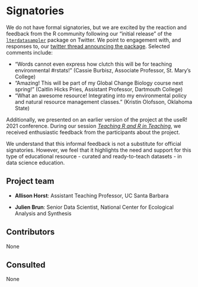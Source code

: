 # Signatories
<!-- 
This section provides the ISC with a view of the support received from the community for a proposal. Acceptance isn't predicated on popularity but community acceptance is important.  Willingness to accept outside input is also a good marker for project delivery. 

An optional section would be for R-Core signatories where changes to R are proposed.
-->

We do not have formal signatories, but we are excited by the reaction and feedback from the R community following our "initial release" of the [`lterdatasampler`](https://lter.github.io/lterdatasampler/) package on Twitter. We point to engagement with, and responses to, our [twitter thread announcing the package](https://twitter.com/allison_horst/status/1513546784005521412). Selected comments include: 

- "Words cannot even express how clutch this will be for teaching environmental #rstats!" (Cassie Burbisz, Associate Professor, St. Mary's College)
- "Amazing! This will be part of my Global Change Biology course next spring!" (Caitlin Hicks Pries, Assistant Professor, Dartmouth College)
- "What an awesome resource! Integrating into my environmental policy and natural resource management classes." (Kristin Olofsson, Oklahoma State)

Additionally, we presented on an earlier version of the project at the useR! 2021 conference. During our session _[Teaching R and R in Teaching](https://www.youtube.com/watch?v=vd8XZSuY_Rs&list=PL4IzsxWztPdmHhzrXDAOpq4zS_peAVty2&index=6)_, we received enthusiastic feedback from the participants about the project.

We understand that this informal feedback is not a substitute for official signatories. However, we feel that it highlights the need and support for this type of educational resource - curated and ready-to-teach datasets - in data science education. 

## Project team
<!-- 
Who are the people responsible for actually delivering the project if the proposal gets accepted and are already signed up and rearing to go?
-->

- **Allison Horst**: Assistant Teaching Professor, UC Santa Barbara

- **Julien Brun**: Senior Data Scientist, National Center for Ecological Analysis and Synthesis

## Contributors
<!-- 
Who are the people who have actively helped with this proposal but won't necessarily be on the core project team later?
-->

None

## Consulted
<!-- 
Who has been given the opportunity to provide feedback on the proposal? This should include any R Consortium & ISC members who the proposal has been discussed with.
-->

None
